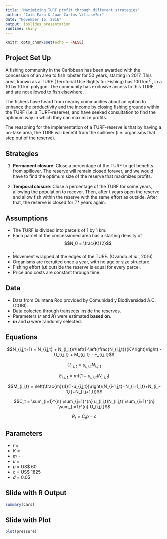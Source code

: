 ```yaml
---
title: "Maximizing TURF profit through different strategies"
author: "Caio Faro & Juan Carlos Villase?or"
date: "November 16, 2016"
output: ioslides_presentation
runtime: shiny
---
```


```r
knitr::opts_chunk$set(echo = FALSE)
```

## __Project Set Up__

A fishing community in the Caribbean has been awarded with the concession of an area to fish lobster for 50 years, starting in 2017. This area, known as a TURF (Territorial Use Rights for Fishing) has 100 km^2^ , in a 10 by 10 km polygon. The community has exclusive access to this TURF, and are not allowed to fish elsewhere. 

The fishers have heard from nearby communities about an option to enhance the productivity and the income by closing fishing grounds within the TURF (i.e. a TURF-reserve), and have seeked consultation to find the optimum way in which they can maximize profits.

The reasoning for the implementation of a TURF-reserve is that by having a no-take area, the TURF will benefit from the spillover (i.e. organisms that step out of the reserve).


## __Strategies__

1) __Permanent closure__: Close a percentage of the TURF to get benefits from spillover. The reserve will remain closed forever, and we would have to find the optimum size of the reserve that maximizes profits.

2) __Temporal closure__: Close a percentage of the TURF for some years, allowing the population to recover. Then, after t years open the reserve and allow fish within the reserve with the same effort as outside. After that, the reserve is closed for $T*$ years again.


## __Assumptions__

- The TURF is divided into parcels of 1 by 1 km.
- Each parcel of the concessioned area has a starting density of $$N_0 = \frac{K}{2}$$.
- Movement wrapped at the edges of the TURF. (Ovando *et al.*, 2016)
- Organisms are recruited once a year, with no age or size structure.
- Fishing effort (__*u*__) outside the reserve is equal for every parcel.
- Price and costs are constant through time.


## __Data__

- Data from Quintana Roo provided by Comunidad y Biodiversidad A.C. (COBI).
- Data colected through transects inside the reserves.
- Parameters (__*r*__ and __*K*__) were estimated __based on__.
- __*m*__ and __*u*__ were randomly selected.


## __Equations__

$$N_{i,j,t+1} = N_{i,j,t} + N_{i,j,t}r\left(1-\left(\frac{N_{i,j,t}}{K}\right)\right) - U_{i,j,t} + M_{i,j,t} - E_{i,j,t}$$

$$U_{i,j,t} = u_{i,j,t}N_{i,j,t}$$

$$E_{i,j,t} = m\left((1-u_{i,j,t})N_{i,j,t}\right)$$

$$M_{i,j,t} = \left(\frac{m}{4}(1-u_{i,j,t})\right)(N_{i-1,j,t}+N_{i+1,j,t}+N_{i,j-1,t}+N_{i,j+1,t})$$

$$C_t = \sum_{i=1}^{n} \sum_{j=1}^{n} u_{i,j,t}N_{i,j,t} \sum_{i=1}^{n} \sum_{j=1}^{n} U_{i,j,t}$$

$$R_t = C_tp-c$$


## __Parameters__

- $r$ = 
- $K$ = 
- $m$ = 
- $u$ = 
- $p$ = US$ 60
- $c$ = US$ 1825
- $d$ = 0.05


## Slide with R Output

```r
summary(cars)
```

## Slide with Plot

```r
plot(pressure)
```

